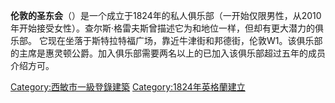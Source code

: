 '''伦敦的圣东会'''（'''{{lang-en|Oriental Club}}'''）是一个成立于1824年的私人俱乐部（一开始仅限男性，从2010年开始接受女性）。查尔斯·格雷夫斯曾描述它为和{{link-en|怀特俱乐部|White's}}地位一样，但却有更大潜力的俱乐部。 它现在坐落于斯特拉特福广场，靠近牛津街和邦德街，伦敦W1。该俱乐部的主席是惠灵顿公爵。加入俱乐部需要两名以上的已加入该俱乐部超过五年的成员介绍方可。

[[Category:西敏市一級登錄建築|Category:西敏市一級登錄建築]]
[[Category:1824年英格蘭建立|Category:1824年英格蘭建立]]
